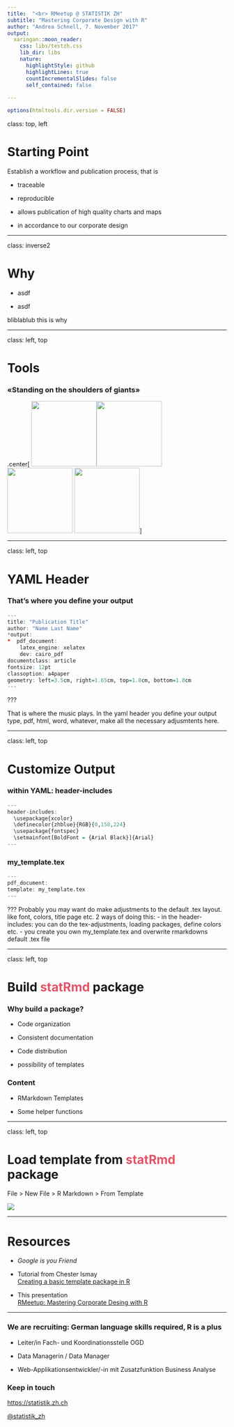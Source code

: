 ```yaml
---
title:  "<br> RMeetup @ STATISTIK ZH"
subtitle: "Mastering Corporate Design with R"
author: "Andrea Schnell, 7. November 2017"
output:
  xaringan::moon_reader:
    css: libs/testzh.css
    lib_dir: libs
    nature:
      highlightStyle: github
      highlightLines: true
      countIncrementalSlides: false
      self_contained: false
      
---
```



```r
options(htmltools.dir.version = FALSE)
```




class: top, left

# Starting Point

Establish a workflow and publication process, that is

- traceable

- reproducible

- allows publication of high quality charts and maps

- in accordance to our corporate design



---


class: inverse2

# Why

- asdf

- asdf

bliblablub this is why

---


class: left, top

# Tools

### «Standing on the shoulders of giants»

.center[
<IMG SRC="http://hexb.in/hexagons/rstudio.png" width = "150" height = auto><IMG SRC="http://hexb.in/hexagons/rmarkdown.png" width = "150" height = auto><IMG SRC="http://hexb.in/hexagons/knitr.png" width = "150" height = auto>
<IMG SRC="https://i.stack.imgur.com/zHFFO.png" width = auto height = "150">]


---

class: left, top

# YAML Header

### That's where you define your output
```r
---
title: "Publication Title"
author: "Name Last Name"
*output:
*  pdf_document:
    latex_engine: xelatex
    dev: cairo_pdf
documentclass: article
fontsize: 12pt
classoption: a4paper
geometry: left=3.5cm, right=1.65cm, top=1.8cm, bottom=1.8cm
---
```

???

That is where the music plays. In the yaml header you define your output type, pdf, html, word, whatever, make all the necessary adjusmtents here. 

---

class: left, top

# Customize Output

### within YAML: header-includes
```r
---
header-includes:
  \usepackage{xcolor}
  \definecolor{zhblue}{RGB}{0,158,224}
  \usepackage{fontspec}
  \setmainfont[BoldFont = {Arial Black}]{Arial}
---
```

### my_template.tex
```r
---
pdf_document:
template: my_template.tex
---
```


???
Probably you may want do make adjustments to the default .tex layout. like font, colors, title page etc. 2 ways of doing this: 
- in the header-includes: you can do the tex-adjustments, loading packages, define colors etc.
- you create you own my_template.tex and overwrite rmarkdowns default .tex file 


---

class: left, top


# Build <font color=#E45466>statRmd</font>  package

###  Why build a package?


- Code organization

- Consistent documentation

- Code distribution

<!-- - it has become pretty easy to do, thanks to    -->

<!-- .center[ -->
<!-- <IMG SRC="http://hexb.in/hexagons/devtools.png" width = "100" height = auto><IMG SRC="http://hexb.in/hexagons/roxygen2.png" width = "100" height = auto>] -->

- possibility of templates

### Content

- RMarkdown Templates

- Some helper functions


---

class: left, top


# Load template from <font color=#E45466>statRmd</font> package


File > New File > R Markdown > From Template

![](libs/RMarkdown_Templates.PNG)

---

# Resources

- _Google is you Friend_

- Tutorial from Chester Ismay  
[Creating a basic template package in R](http://ismayc.github.io/ecots2k16/template_pkg/) 

- This presentation  
[RMeetup: Mastering Corporate Desing with R](https://schnllr.github.io/Meetup/)  


---



### We are recruiting: German language skills required, R is a plus

- Leiter/in Fach- und Koordinationsstelle OGD

- Data Managerin / Data Manager

- Web-Applikationsentwickler/-in mit Zusatzfunktion Business Analyse


### Keep in touch

[https://statistik.zh.ch](https://statistik.zh.ch/internet/justiz_inneres/statistik/de/aktuell/mitteilungen/2017/jobs2017.html)

<a href="https://twitter.com/statistik_zh?ref_src=twsrc%5Etfw" class="twitter-follow-button" data-show-count="false"> @statistik_zh</a><script async src="https://platform.twitter.com/widgets.js" charset="utf-8"></script>

